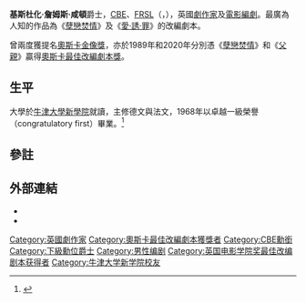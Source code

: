 {{noteTA
|T=zh-tw:克里斯多夫·漢普頓; zh-hk:基斯杜化·咸頓; zh-cn:克里斯多夫·汉普顿;
|G1=Movie
|1=zh-tw:克里斯多夫; zh-hk:基斯杜化; zh-cn:克里斯多夫;
|2=zh-tw:漢普頓; zh-hk:咸頓; zh-cn:汉普顿;}}
{{Infobox entertainer
| image = Hampton3.jpg
| caption = 2016年度敖德薩電影節
| name = 基斯杜化·咸頓爵士<br />Sir Christopher Hampton
| type = 編劇
| birthname = Christopher James Hampton 
| birthdate = {{birth date and age|1946|1|26}}
| birthplace = {{flag|Portugal}}[[亞速爾群島|亞速爾群島]][[奧爾塔_(亞速爾群島)|奧爾塔]]
| spouse = Laura d Holesch'（1971年至今）
| academyawards = '''[[奧斯卡最佳改編劇本獎|最佳改編劇本獎]]'''<br>1988年《[[孽戀焚情|孽戀焚情]]》<br>2020年《[[困在時間里的父親|父親]]》
| baftaawards = '''[[英國電影學院獎最佳改編劇本|最佳改編劇本]]'''<br>1988年《[[孽戀焚情|孽戀焚情]]》<br>2020年《[[困在時間里的父親|父親]]》
| tonyawards = '''最佳音樂劇劇本'''<br>1995年《Sunset Boulevard》<br>'''最佳原創音樂'''<br>1995年《Sunset Boulevard》
| awards = '''[[坎城影展|坎城影展]]評審團特別獎'''<br>1995年《[[愛與痛的邊緣|愛與痛的邊緣]]》
}}
'''基斯杜化·詹姆斯·咸頓'''爵士，[[英帝國司令勳章|CBE]]、[[英國皇家文學會|FRSL]]（{{lang-en|Sir '''Christopher James Hampton'''}}，{{bd|1946年|1月26日|||Hampton, Sir Christopher}}），英國[[劇作家|劇作家]]及[[電影編劇|電影編劇]]。最廣為人知的作品為《[[孽戀焚情|孽戀焚情]]》及《[[愛·誘·罪|愛·誘·罪]]》的改編劇本。

曾兩度獲提名[[奧斯卡金像獎|奧斯卡金像獎]]，亦於1989年和2020年分別憑《[[孽戀焚情|孽戀焚情]]》和《[[困在時間里的父親|父親]]》贏得[[奧斯卡最佳改編劇本獎|奧斯卡最佳改編劇本獎]]。

==生平==
大學於[[牛津大學新學院|牛津大學新學院]]就讀，主修德文與法文，1968年以卓越一級榮譽（congratulatory first）畢業。<ref name="Coveney">{{cite news |first=Michael |last=Coveney |url=http://www.guardian.co.uk/stage/2006/mar/04/theatre.film |title=Hampton: A talent to adapt |work=''[[The_Guardian|The Guardian]]'' |date=2006-03-04 |accessdate=2008-08-09 |archive-date=2009-04-19 |archive-url=https://web.archive.org/web/20090419024906/http://www.guardian.co.uk/stage/2006/mar/04/theatre.film |dead-url=no }}</ref>

==參註==
{{reflist}}

==外部連結==
{{wikiquote}}
* {{imdb name|id=0358960|name=Christopher Hampton}}
* {{Screenonline name|id=510453|name=Christopher Hampton}}

{{奧斯卡最佳改編劇本獎}}
<!---{{AcademyAwardBestAdaptedScreenplay 1981-2000}}
{{BAFTA Award for Best Adapted Screenplay 1983-1999}}--->
{{英国电影学院奖最佳改編劇本}}
{{Authority control}}
{{DEFAULTSORT:Hampton, Sir Christopher}}
[[Category:英國劇作家|Category:英國劇作家]]
[[Category:奧斯卡最佳改編劇本獲獎者|Category:奧斯卡最佳改編劇本獲獎者]]
[[Category:CBE勳銜|Category:CBE勳銜]]
[[Category:下級勳位爵士|Category:下級勳位爵士]]
[[Category:男性编剧|Category:男性编剧]]
[[Category:英国电影学院奖最佳改编剧本获得者|Category:英国电影学院奖最佳改编剧本获得者]]
[[Category:牛津大学新学院校友|Category:牛津大学新学院校友]]
<!---[[Category:Alumni_of_New_College,_Oxford|Category:Alumni of New College, Oxford]]
[[Category:BAFTA_winners_(people)|Category:BAFTA winners (people)]]
[[Category:Crystal_Simorgh_recipients|Category:Crystal Simorgh recipients]]
[[Category:Fellows_of_the_Royal_Society_of_Literature|Category:Fellows of the Royal Society of Literature]]
[[Category:Old_Lancing|Category:Old Lancing]]
[[Category:Writers_Guild_of_America_Award_winners|Category:Writers Guild of America Award winners]]
[[Category:Opera_librettists|Category:Opera librettists]]--->
{{US-bio-stub}}